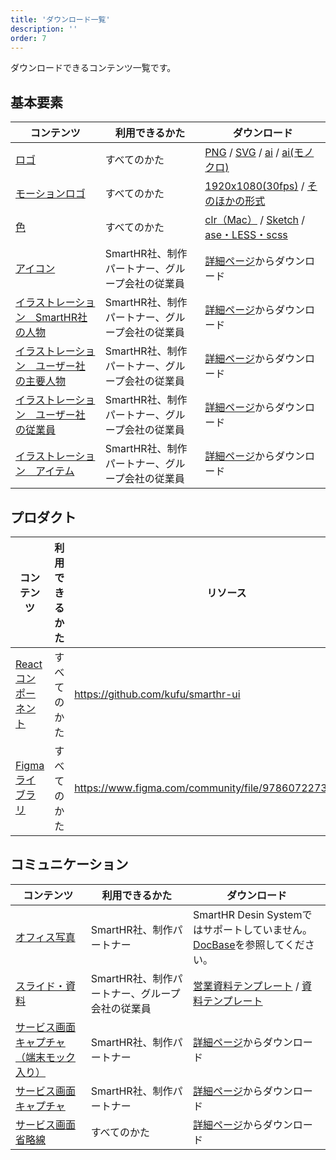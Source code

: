 ```yaml
---
title: 'ダウンロード一覧'
description: ''
order: 7
---
```


ダウンロードできるコンテンツ一覧です。

## 基本要素

| コンテンツ | 利用できるかた | ダウンロード |
| --- | --- | --- |
| [ロゴ](../basics/logos/) | すべてのかた | [PNG](/SmartHR_Logo_png.zip) / [SVG](/SmartHR_Logo_svg.zip) / [ai](/SmartHR_Logo_ai.zip) / [ai(モノクロ)](/SmartHR_Logo_monochrome.zip)  | 
| [モーションロゴ](../basics/logos/motion/) | すべてのかた | [1920x1080(30fps)](/SmartHR_MotionLogo_1920x1080_30fps.zip) / [そのほかの形式](../basics/logos/motion/#h2-1) | 
| [色](../basics/colors/) | すべてのかた | [clr（Mac）](/SmartHRColor_mac.zip) / [Sketch](/SmartHRColor.sketchpalette.zip) / [ase・LESS・scss](/SmartHRColor_ase_less_scss.zip) | 
| [アイコン](../basics/icons/) | SmartHR社、制作パートナー、グループ会社の従業員 | [詳細ページ](../basics/icons/)からダウンロード | 
| [イラストレーション　SmartHR社の人物](../basics/illustration/smarthr-co/) | SmartHR社、制作パートナー、グループ会社の従業員 | [詳細ページ](../basics/illustration/smarthr-co/)からダウンロード |
| [イラストレーション　ユーザー社の主要人物](../basics/illustration/user-co-main/) | SmartHR社、制作パートナー、グループ会社の従業員 | [詳細ページ](../basics/illustration/user-co-main/)からダウンロード |
| [イラストレーション　ユーザー社の従業員](../basics/illustration/user-co-other/) | SmartHR社、制作パートナー、グループ会社の従業員 | [詳細ページ](../basics/illustration/user-co-other/)からダウンロード |
| [イラストレーション　アイテム](../basics/illustration/item/) | SmartHR社、制作パートナー、グループ会社の従業員 | [詳細ページ](../basics/illustration/item/)からダウンロード |

## プロダクト

| コンテンツ | 利用できるかた | リソース |
| --- | --- | --- |
| [Reactコンポーネント](/products/resource/#h2-0) | すべてのかた | https://github.com/kufu/smarthr-ui | 
| [Figmaライブラリ](/products/resource/#h2-1) | すべてのかた |https://www.figma.com/community/file/978607227374353992 | 


## コミュニケーション

| コンテンツ | 利用できるかた | ダウンロード |
| --- | --- | --- |
| [オフィス写真](../communication/photography/photography-office/) | SmartHR社、制作パートナー | SmartHR Desin Systemではサポートしていません。[DocBase](https://smarthr-inc.docbase.io/posts/1305108#%E3%82%AA%E3%83%95%E3%82%A3%E3%82%B9%E5%86%99%E7%9C%9F%E3%82%92%E4%BD%BF%E3%81%84%E3%81%9F%E3%81%84%E3%81%A8%E3%81%8D%E3%81%AF)を参照してください。 | 
| [スライド・資料](../communication/slides/#h2-2) | SmartHR社、制作パートナー、グループ会社の従業員 | [営業資料テンプレート](https://drive.google.com/file/d/17raWuzfuL5uDfJCnrRkE3SMME6MH-b1f/view) / [資料テンプレート](https://drive.google.com/drive/u/0/folders/1Ljdknsmx0pCtFxvq3jEjXhGG5Z0MYVGL) | 
| [サービス画面キャプチャ（端末モック入り）](../communication/capture/service-capture-in-mock/) | SmartHR社、制作パートナー | [詳細ページ](../communication/capture/service-capture-in-mock/)からダウンロード |
| [サービス画面キャプチャ](../communication/capture/service-capture/) | SmartHR社、制作パートナー | [詳細ページ](../communication/capture/service-capture/)からダウンロード |
| [サービス画面 省略線](../communication/capture/kit/#h3-3) | すべてのかた | [詳細ページ](../communication/capture/kit/#h3-3)からダウンロード |
